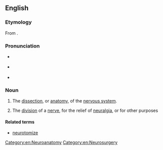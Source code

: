 ==English==

===Etymology===
From {{affix|en|neuro-|-tomy}}.

===Pronunciation===
* {{a|UK}} {{IPA|en|/njʊəˈɹɒtəmi/}}
* {{a|US}} {{IPA|en|/nʊəˈɹɑtəmi/|/nəˈɹɑtəmi/|/njʊəˈɹɑtəmi/}}
* {{audio|en|en-us-neurotomy.ogg|Audio (US)}}

===Noun===
{{en-noun}}

# {{lb|en|neuroscience}} The [[dissection]], or [[anatomy]], of the [[nervous system]].
# {{lb|en|neurology}} The [[division]] of a [[nerve]], for the relief of [[neuralgia]], or for other purposes
#: {{rfquotek|en|Dunglison}}

====Related terms====
* [[neurotomize]]

[[Category:en:Neuroanatomy]]
[[Category:en:Neurosurgery]]